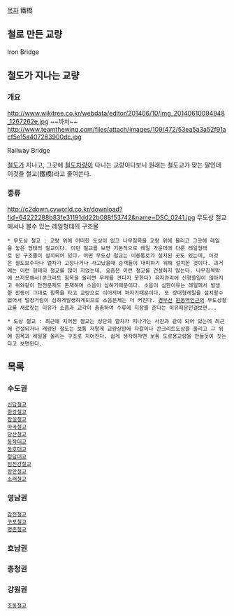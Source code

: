 [[목차]]
鐵橋
== 철로 만든 교량 ==
Iron Bridge

== 철도가 지나는 교량 ==
=== 개요 ===
http://www.wikitree.co.kr/webdata/editor/201406/10/img_20140610094948_1267262e.jpg
~~까치~~
http://www.teamthewing.com/files/attach/images/109/472/53ea5a3a52f91acf5e15a407263900dc.jpg


Railway Bridge

[[철도]]가 지나고, 그곳에 [[철도차량]]이 다니는 교량이다보니 원래는 철도교가 맞는 말인데 이것을 철교(鐵橋)라고 줄여쓴다.

=== 종류 ===
http://c2down.cyworld.co.kr/download?fid=64222288b83fe31191dd22b088f53742&name=DSC_0241.jpg
무도상 철교에서나 볼수 있는 레일형태의 구조물

 * 무도상 철교 : 교량 위에 어떠한 도상이 없고 나무침목을 교량 위에 올리고 그곳에 레일을 놓은 형태의 철교이다. 이런 철교를 보면 기본적으로 레일 가운데에 다른 레일형태로 된 구조물이 설치되어 있다. 어떤 무도상 철교는 이동통로가 설치된 곳도 있는데, 이것은 철도보수자나 열차가 고장나거나 사고났을때 승객들이 대피하기 위해 설치한 것이다. 과거에는 이런 형태의 철교를 많이 지었는데, 요즘은 이런 철교를 건설하지 않는다. 나무침목밖에 쓰지못해서(콘크리트 침목을 올리면 무게를 견디지 못한다) 유지관리에 신경쓸일이 많아지고 위와같이 안전문제도 존재하며 소음이 심하기때문이다. 소음이 심한이유는 레일에서 발생한 진동이 그대로 침목을 타고 교량으로 이어지며 퍼지기때문이다. 또 장대형레일을 설치할수없어서 덜컹거림이 심하게발생하게되므로 소음문제는 더 커진다. [[경부선]] [[원동역]]인근의 무도상철교를 새로짓는 이유가 소음과 교각이 촘촘하여 수류에 지장을 준다는 이유때문인걸보면...

 * 도상 철교 : 최근에 지어진 철교는 상단의 열차가 지나가는 사진과 같이 되어 있는데 최근에 건설되거나 개량된 철도는 보통 저렇게 교량상판에 자갈이나 콘크리트도상을 올리고 그 위에 침목과 레일을 올리는 구조로 지어진다. 쉽게 생각하자면 보통 도로용교량을 만들듯이 짓는다고 보면된다.
== 목록 ==

=== 수도권 ===
 [[신답철교]]
 [[한강철교]]
 [[잠실철교]]
 [[마곡철교]]
 [[당산철교]]
 [[동작대교]]
 [[동호대교]] 
 [[청담대교]]
 [[임진강철교]]
 [[장안철교]]
 [[소래철교]]

=== 영남권 ===
 [[감전철교]]
 [[구포철교]]
 [[명촌철교]]

=== 호남권 ===

=== 충청권 ===

=== 강원권 ===
 [[조동철교]]
